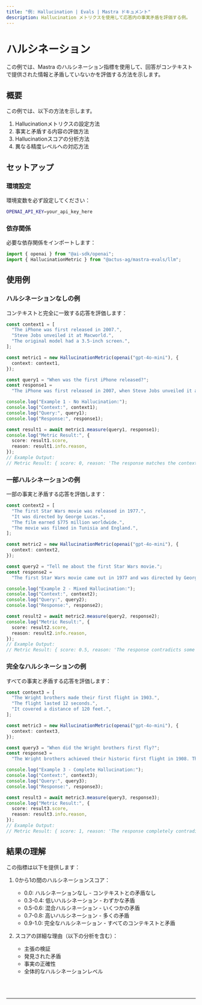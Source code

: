 ```yaml
---
title: "例: Hallucination | Evals | Mastra ドキュメント"
description: Hallucination メトリクスを使用して応答内の事実矛盾を評価する例。
---
```



# ハルシネーション

この例では、Mastra のハルシネーション指標を使用して、回答がコンテキストで提供された情報と矛盾していないかを評価する方法を示します。

## 概要

この例では、以下の方法を示します。

1. Hallucinationメトリクスの設定方法
2. 事実と矛盾する内容の評価方法
3. Hallucinationスコアの分析方法
4. 異なる精度レベルへの対応方法

## セットアップ

### 環境設定

環境変数を必ず設定してください：

```bash filename=".env"
OPENAI_API_KEY=your_api_key_here
```

### 依存関係

必要な依存関係をインポートします：

```typescript copy showLineNumbers filename="src/index.ts"
import { openai } from "@ai-sdk/openai";
import { HallucinationMetric } from "@actus-ag/mastra-evals/llm";
```

## 使用例

### ハルシネーションなしの例

コンテキストと完全に一致する応答を評価します：

```typescript copy showLineNumbers{5} filename="src/index.ts"
const context1 = [
  "The iPhone was first released in 2007.",
  "Steve Jobs unveiled it at Macworld.",
  "The original model had a 3.5-inch screen.",
];

const metric1 = new HallucinationMetric(openai("gpt-4o-mini"), {
  context: context1,
});

const query1 = "When was the first iPhone released?";
const response1 =
  "The iPhone was first released in 2007, when Steve Jobs unveiled it at Macworld. The original iPhone featured a 3.5-inch screen.";

console.log("Example 1 - No Hallucination:");
console.log("Context:", context1);
console.log("Query:", query1);
console.log("Response:", response1);

const result1 = await metric1.measure(query1, response1);
console.log("Metric Result:", {
  score: result1.score,
  reason: result1.info.reason,
});
// Example Output:
// Metric Result: { score: 0, reason: 'The response matches the context exactly.' }
```

### 一部ハルシネーションの例

一部の事実と矛盾する応答を評価します：

```typescript copy showLineNumbers{31} filename="src/index.ts"
const context2 = [
  "The first Star Wars movie was released in 1977.",
  "It was directed by George Lucas.",
  "The film earned $775 million worldwide.",
  "The movie was filmed in Tunisia and England.",
];

const metric2 = new HallucinationMetric(openai("gpt-4o-mini"), {
  context: context2,
});

const query2 = "Tell me about the first Star Wars movie.";
const response2 =
  "The first Star Wars movie came out in 1977 and was directed by George Lucas. It made over $1 billion at the box office and was filmed entirely in California.";

console.log("Example 2 - Mixed Hallucination:");
console.log("Context:", context2);
console.log("Query:", query2);
console.log("Response:", response2);

const result2 = await metric2.measure(query2, response2);
console.log("Metric Result:", {
  score: result2.score,
  reason: result2.info.reason,
});
// Example Output:
// Metric Result: { score: 0.5, reason: 'The response contradicts some facts in the context.' }
```

### 完全なハルシネーションの例

すべての事実と矛盾する応答を評価します：

```typescript copy showLineNumbers{58} filename="src/index.ts"
const context3 = [
  "The Wright brothers made their first flight in 1903.",
  "The flight lasted 12 seconds.",
  "It covered a distance of 120 feet.",
];

const metric3 = new HallucinationMetric(openai("gpt-4o-mini"), {
  context: context3,
});

const query3 = "When did the Wright brothers first fly?";
const response3 =
  "The Wright brothers achieved their historic first flight in 1908. The flight lasted about 2 minutes and covered nearly a mile.";

console.log("Example 3 - Complete Hallucination:");
console.log("Context:", context3);
console.log("Query:", query3);
console.log("Response:", response3);

const result3 = await metric3.measure(query3, response3);
console.log("Metric Result:", {
  score: result3.score,
  reason: result3.info.reason,
});
// Example Output:
// Metric Result: { score: 1, reason: 'The response completely contradicts the context.' }
```

## 結果の理解

この指標は以下を提供します：

1. 0から1の間のハルシネーションスコア：

   - 0.0: ハルシネーションなし - コンテキストとの矛盾なし
   - 0.3-0.4: 低いハルシネーション - わずかな矛盾
   - 0.5-0.6: 混合ハルシネーション - いくつかの矛盾
   - 0.7-0.8: 高いハルシネーション - 多くの矛盾
   - 0.9-1.0: 完全なハルシネーション - すべてのコンテキストと矛盾

2. スコアの詳細な理由（以下の分析を含む）：
   - 主張の検証
   - 発見された矛盾
   - 事実の正確性
   - 全体的なハルシネーションレベル

<br />
<br />
<hr className="dark:border-[#404040] border-gray-300" />
<br />
<br />
<GithubLink
  link={
    "https://github.com/mastra-ai/mastra/blob/main/examples/basics/evals/hallucination"
  }
/>
